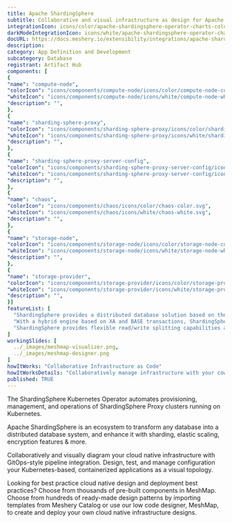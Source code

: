 ```yaml
---
title: Apache ShardingSphere
subtitle: Collaborative and visual infrastructure as design for Apache ShardingSphere
integrationIcon: icons/color/apache-shardingsphere-operator-charts-color.svg
darkModeIntegrationIcon: icons/white/apache-shardingsphere-operator-charts-white.svg
docURL: https://docs.meshery.io/extensibility/integrations/apache-shardingsphere-operator-charts
description: 
category: App Definition and Development
subcategory: Database
registrant: Artifact Hub
components: [
{
"name": "compute-node",
"colorIcon": "icons/components/compute-node/icons/color/compute-node-color.svg",
"whiteIcon": "icons/components/compute-node/icons/white/compute-node-white.svg",
"description": "",
},
{
"name": "sharding-sphere-proxy",
"colorIcon": "icons/components/sharding-sphere-proxy/icons/color/sharding-sphere-proxy-color.svg",
"whiteIcon": "icons/components/sharding-sphere-proxy/icons/white/sharding-sphere-proxy-white.svg",
"description": "",
},
{
"name": "sharding-sphere-proxy-server-config",
"colorIcon": "icons/components/sharding-sphere-proxy-server-config/icons/color/sharding-sphere-proxy-server-config-color.svg",
"whiteIcon": "icons/components/sharding-sphere-proxy-server-config/icons/white/sharding-sphere-proxy-server-config-white.svg",
"description": "",
},
{
"name": "chaos",
"colorIcon": "icons/components/chaos/icons/color/chaos-color.svg",
"whiteIcon": "icons/components/chaos/icons/white/chaos-white.svg",
"description": "",
},
{
"name": "storage-node",
"colorIcon": "icons/components/storage-node/icons/color/storage-node-color.svg",
"whiteIcon": "icons/components/storage-node/icons/white/storage-node-white.svg",
"description": "",
},
{
"name": "storage-provider",
"colorIcon": "icons/components/storage-provider/icons/color/storage-provider-color.svg",
"whiteIcon": "icons/components/storage-provider/icons/white/storage-provider-white.svg",
"description": "",
}]
featureList: [
  "ShardingSphere provides a distributed database solution based on the underlying database, which can scale computing and storage horizontally.",
  "With a hybrid engine based on XA and BASE transactions, ShardingSphere provides distributed transaction capabilities on top of standalone databases, enabling data security across underlying data sources.",
  "ShardingSphere provides flexible read/write splitting capabilities and can achieve read access load balancing based on the understanding of SQL semantics and the ability to perceive the underlying database topology."
]
workingSlides: [
  ../_images/meshmap-visualizer.png,
  ../_images/meshmap-designer.png
]
howItWorks: "Collaborative Infrastructure as Code"
howItWorksDetails: "Collaboratively manage infrastructure with your coworkers synchronously sharing the same designs."
published: TRUE
---
```

<p>
The ShardingSphere Kubernetes Operator automates provisioning, management, and operations of ShardingSphere Proxy clusters running on Kubernetes.
</p>
<p>Apache ShardingSphere is an ecosystem to transform any database into a distributed database system, and enhance it with sharding, elastic scaling, encryption features & more.</p>
<p>
    Collaboratively and visually diagram your cloud native infrastructure with GitOps-style pipeline integration. Design, test, and manage configuration your Kubernetes-based, containerized applications as a visual topology.
</p>
<p>
    Looking for best practice cloud native design and deployment best practices? Choose from thousands of pre-built components in MeshMap. Choose from hundreds of ready-made design patterns by importing templates from Meshery Catalog or use our low code designer, MeshMap, to create and deploy your own cloud native infrastructure designs.
</p>
